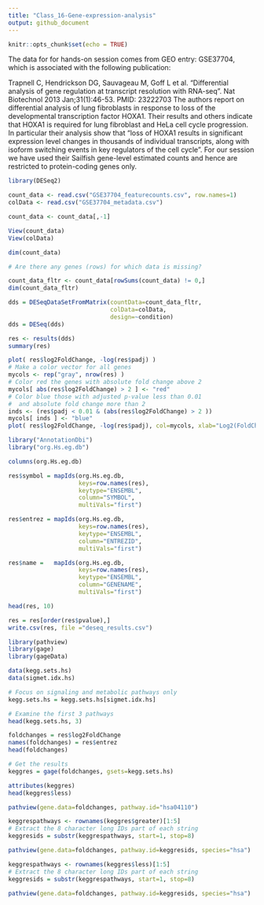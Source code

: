 ```yaml
---
title: "Class_16-Gene-expression-analysis"
output: github_document
---
```


```r
knitr::opts_chunk$set(echo = TRUE)
```

The data for for hands-on session comes from GEO entry: GSE37704, which is associated with the following publication:

Trapnell C, Hendrickson DG, Sauvageau M, Goff L et al. "Differential analysis of gene regulation at transcript resolution with RNA-seq". Nat Biotechnol 2013 Jan;31(1):46-53. PMID: 23222703
The authors report on differential analysis of lung fibroblasts in response to loss of the developmental transcription factor HOXA1. Their results and others indicate that HOXA1 is required for lung fibroblast and HeLa cell cycle progression. In particular their analysis show that "loss of HOXA1 results in significant expression level changes in thousands of individual transcripts, along with isoform switching events in key regulators of the cell cycle". For our session we have used their Sailfish gene-level estimated counts and hence are restricted to protein-coding genes only.

```r
library(DESeq2)

count_data <- read.csv("GSE37704_featurecounts.csv", row.names=1)
colData <- read.csv("GSE37704_metadata.csv")

count_data <- count_data[,-1]

View(count_data)
View(colData)

dim(count_data)

# Are there any genes (rows) for which data is missing?

count_data_fltr <- count_data[rowSums(count_data) != 0,]
dim(count_data_fltr)
```


```r
dds = DESeqDataSetFromMatrix(countData=count_data_fltr,
                             colData=colData,
                             design=~condition)
dds = DESeq(dds)

res <- results(dds)
summary(res)
```
```r
plot( res$log2FoldChange, -log(res$padj) )
# Make a color vector for all genes
mycols <- rep("gray", nrow(res) )
# Color red the genes with absolute fold change above 2
mycols[ abs(res$log2FoldChange) > 2 ] <- "red"
# Color blue those with adjusted p-value less than 0.01
#  and absolute fold change more than 2
inds <- (res$padj < 0.01 & (abs(res$log2FoldChange) > 2 ))
mycols[ inds ] <- "blue"
plot( res$log2FoldChange, -log(res$padj), col=mycols, xlab="Log2(FoldChange)", ylab="-Log(P-value)" )
```


```r
library("AnnotationDbi")
library("org.Hs.eg.db")

columns(org.Hs.eg.db)

res$symbol = mapIds(org.Hs.eg.db,
                    keys=row.names(res), 
                    keytype="ENSEMBL",
                    column="SYMBOL",
                    multiVals="first")

res$entrez = mapIds(org.Hs.eg.db,
                    keys=row.names(res),
                    keytype="ENSEMBL",
                    column="ENTREZID",
                    multiVals="first")

res$name =   mapIds(org.Hs.eg.db,
                    keys=row.names(res),
                    keytype="ENSEMBL",
                    column="GENENAME",
                    multiVals="first")

head(res, 10)
```

```r
res = res[order(res$pvalue),]
write.csv(res, file ="deseq_results.csv")
```


```r
library(pathview)
library(gage)
library(gageData)

data(kegg.sets.hs)
data(sigmet.idx.hs)

# Focus on signaling and metabolic pathways only
kegg.sets.hs = kegg.sets.hs[sigmet.idx.hs]

# Examine the first 3 pathways
head(kegg.sets.hs, 3)
```

```r
foldchanges = res$log2FoldChange
names(foldchanges) = res$entrez
head(foldchanges)

# Get the results
keggres = gage(foldchanges, gsets=kegg.sets.hs)

attributes(keggres)
head(keggres$less)

pathview(gene.data=foldchanges, pathway.id="hsa04110")

keggrespathways <- rownames(keggres$greater)[1:5]
# Extract the 8 character long IDs part of each string
keggresids = substr(keggrespathways, start=1, stop=8)

pathview(gene.data=foldchanges, pathway.id=keggresids, species="hsa")

keggrespathways <- rownames(keggres$less)[1:5]
# Extract the 8 character long IDs part of each string
keggresids = substr(keggrespathways, start=1, stop=8)

pathview(gene.data=foldchanges, pathway.id=keggresids, species="hsa")
```

